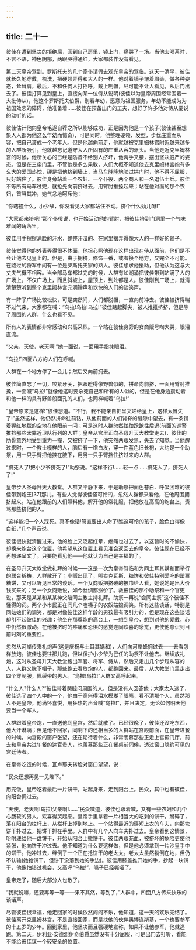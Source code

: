 ```yaml
---
---
---
```

title: 二十一
---




彼佳在遭到坚决的拒绝后，回到自己房里，锁上门，痛哭了一场。当他去喝茶时，不言不语，神色阴郁，两眼哭得通红，大家都装作没有看见。

第二天皇帝驾到。罗斯托夫的几个家仆请假去观光皇帝的驾临。这天一清早，彼佳就长久地穿戴，梳洗，把硬领弄得和大人的一样。他对着镜子皱着眉头，做各种姿态，耸耸肩，最后，不和任何人打招呼，戴上制帽，尽可能不让人看见，从后门出去了。彼佳打算见到皇上，直接向某一位侍从说明(彼佳以为皇帝周围经常围着一大批侍从)，他这个罗斯托夫伯爵，别看年幼，愿意为祖国服务，年幼不能成为为祖国效忠的障碍，他准备着……彼佳在预备出门的工夫，想好了许多他对侍从要说的动听的话。

彼佳估计他向皇帝毛遂自荐之所以能够成功，正是因为他是一个孩子(彼佳甚至想象人人都为他这么年幼而惊奇)，可是同时，他整理硬领、发型，步伐庄重而从容，把自己装成一个老年人。但是他越向前走，他就越被克里姆林宫附近越来越多的人群所吸引，他就越忘记遵守大人所固有的庄重从容的派头。当他走近克里姆林宫的时候，他所关心的已经是防备不给别人挤坏，他两手叉腰，摆出坚决威严的姿态。但是在三座门里，不管他是多么果敢，人们大概不知道他去克里姆林宫抱有多么大的爱国热忱，硬是把他挤到墙上，当马车隆隆地驶过拱门时，他不得不屈服，只好站住了。彼佳身旁站着一个农妇、一个仆役、两个商人和一名退伍士兵。彼佳不等所有马车过完，就抢先向前挤过去，用臂肘推搡起来；站在他对面的那个农妇，首当其冲，她气忿地呵斥他：

“你瞎撞什么，小少爷，你没看见大家都站住不动。挤个什么劲儿呀!”

“大家都来挤吧!”那个仆役说，也开始活动他的臂肘，把彼佳挤到门洞里一个气味难闻的角落里。

彼佳用手擦擦满脸的汗水，整整汗湿的、在家里摆弄得像大人的一样好的领子。

彼佳觉得他的外表弄得很不体面，他担心照他现在这样出现在侍从面前，他们是不会让他去见皇上的。但是，由于拥挤，修饰一番，或者换个地方，又完全不可能。在路过的将军中间有一位是罗斯托夫家的熟人。彼佳想求他援助，但他认为这与大丈夫气概不相容。当全部马车都过完的时候，人群有如潮涌把彼佳带到站满了人的广场上。不仅广场上，而且斜坡上，屋顶上，到处都是人。彼佳刚到广场上，就清清楚楚听到整个克里姆林宫充满钟声和欢快的人们的谈笑声。

有一阵子广场比较松快，可是突然间，人们都脱帽，一直向前冲去。彼佳被挤得喘不过气来，大家都在喊：“乌拉!乌拉!乌拉!”彼佳踮起脚尖，被人推推挤挤，但是除了周围的人群，什么也看不见。

所有人的表情都非常感动和兴高采烈。一个站在彼佳身旁的女商贩号啕大哭，眼泪直流。

“父亲，天使，老天啊!”她一面说，一面用手指抹眼泪。

“乌拉!”四面八方的人们在呼喊。

人群在一个地方停了一会儿；然后又向前拥去。

彼佳简直忘了一切，咬紧牙关，把眼瞪得像野兽似的，拼命向前挤，一面用臂肘推搡，一面喊“乌拉!”就像他这时要杀死自己和所有的人似的，但是在他身边攒动着和他一样的具有野兽般面孔的人们，也同样喊着“乌拉!”

“皇帝原来是这样!”彼佳想道。“不行，我不能亲自把呈文递给皇上，这样太冒失了!”虽然这样，他仍然拼命往前钻，从他前面的人们背脊的缝隙中望去，有一条铺着猩红地毯的空地在他眼前一闪；可是这时人群忽然踉踉跄跄往后退(前面的巡警推挡那些太靠近卫队行列的人群；皇帝从宫里正向圣母升天大教堂走去)，彼佳的肋骨意外地受到重力一撞，又被挤了一下，他突然两眼发黑，失去了知觉。当他醒过来时，一个教士模样的人，脑后有一绺白发，穿一件蓝色旧长袍，大约是一个助祭，用一只手臂把他挟在腋下，用另一只手臂挡住挤过来的人群。

“挤死人了!把小少爷挤死了!”助祭说。“这样不行!……轻一点……挤死人了，挤死人了!”

皇帝步入圣母升天大教堂。人群又平静下来，于是助祭把面色苍白、呼吸困难的彼佳带到炮王[37]那儿。有些人觉得彼佳怪可怜的，忽然人群都来看他，在他周围拥挤起来。站在他跟前的人们照料他，解开他的常礼服，把他放在高高的炮台上，责骂那些挤他的人。

“这样能把一个人踩死。真不像话!简直要出人命了!瞧这可怜的孩子，脸色白得像白纸，”几个声音说。

彼佳很快就清醒过来，他的脸上又泛起红晕，疼痛也过去了，以这暂时的不愉快，却换来炮台这个位置，他希望从这位置上看见准会返回去的皇帝。彼佳现在已经不再想递呈文了。只要能看见他——他就认为自己是幸福的了。

在圣母升天大教堂做礼拜的时候——这是一次为皇帝驾临和为同土耳其媾和而举行的联合祈祷，人群散开了；小贩出现了，叫卖克瓦斯、糖饼和彼佳特别爱吃的罂粟糖饼，又可以听见日常的谈话。一个女商贩把挤破的披巾给人看，她说她是出大价钱买来的；另一个女商贩说，如今丝绸都涨价了。救彼佳的那个助祭和一个官吏说，那天是某某和某某神父陪同主教主持礼拜。助祭一再说“会同主祭”这个彼佳不懂得的词。两个小市民正在同几个嗑榛子的农奴姑娘调笑。所有这些谈话，特别是同姑娘们的调笑，都是对像彼佳这样年龄的男孩最有吸引力的，但是现在这些谈话却引不起彼佳的兴趣；他坐在那尊炮的高台上，一想到皇帝，想到对他的爱戴，心中仍然很激动。在他被挤时的疼痛和恐惧的感觉连同欢喜的感觉，更使他意识到目前时刻的重要性。

忽然从河岸传来礼炮声(这是庆祝与土耳其媾和)，人们向河岸蜂拥过去——去看怎样放炮。彼佳也要往那儿跑，但以保护小少爷为己任的助祭不让他去。继续放礼炮，这时从圣母升天大教堂跑出军官、将军、侍从，然后又走出几个步履从容的人，人群又脱下帽子，那些跑去看放炮的人，都跑回来。最后，从大教堂门里走出四个穿制服，佩绶带的男人。“乌拉!乌拉!”人群又高呼起来。

“什么人?什么人?”彼佳带着哭腔问周围的人，但是没有人回答他；大家太入迷了，彼佳选了四个人中的一个，他由于高兴得泪水模糊了眼睛，看不清那个人，虽然那人不是皇帝，他满怀喜悦，用狂热的声音喊“乌拉!”，并且决定，无论如何明天他要当一个军人。

人群跟着皇帝跑，一直送他到皇宫，然后就散了。已经很晚了，彼佳还没吃东西，他大汗淋漓；但是他不回家，同剩下的还相当多的人群站在宫殿前面，在皇帝进餐的时候，向宫殿的窗户张望，还在期待着什么，非常羡慕那些正走上宫殿门厅，前去和皇帝共进午餐的达官贵人，也羡慕那些正在餐桌前伺候，透过窗口隐约可见的宫廷侍者。

在皇帝吃饭的时候，瓦卢耶夫转脸对窗口望望，说：

“民众还想再见一见陛下。”

用完饭，皇帝吃着最后一片饼干，站起身来，走到阳台上。民众，其中也有彼佳，向阳台拥过去。

“天使，老天啊!乌拉!父亲啊!……”民众喊道，彼佳也跟着喊，又有一些农妇和几个心肠软的男人，欢喜得哭起来。皇帝手里拿着一片相当大的吃剩的饼干，掰碎了，落在阳台的栏杆上，从栏杆上掉到地上。一个站得最近的穿短上衣的车夫，向那块饼干扑过去，把饼干抓在手里。人群中有几个人向车夫扑过去。皇帝看到这情景，吩咐递给他一盘饼干，开始从阳台上撒饼干。彼佳两眼充血，被挤坏的危险更使他紧张，他向饼干冲过去。他不知道为什么要这样做，但是他必须拿到一片沙皇手中的饼干。他冲过去，绊倒了一个正在抢饼干的老太太。老太太虽然躺倒在地，但仍不认输(她抢饼干，但饼干没落到她的手边)。彼佳用膝盖推开她的手，抄起一块饼干，他像怕错过机会，又高呼“乌拉!”，嗓子已经嘶哑了。

皇帝走了，随后大部分人也散了。

“我就说嘛，还要再等一等——果不其然，等到了，”人群中，四面八方传来快乐的谈话声。

尽管彼佳很幸福，他走回家的时候依然闷闷不乐，他知道，这一天的欢乐完结了。彼佳离开克里姆林宫，不是直接回家，而是找他的伙伴奥博连斯基，一个也要参军的十五岁的少年。回到家里，他坚决而且强硬地宣称，如果不让他参军，他就逃跑。第二天，伊利亚·安德烈伊奇伯爵虽然没有十分屈服，可是出门去打听，看能不能给彼佳谋一个较安全的位置。